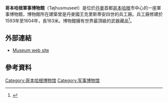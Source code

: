{{Infobox Museum
 |name          = The Tøjhus Museum
 |image         = Arsenal_Museum_Copenhagen_backend.jpg
 |imagesize     = 250
 |map_type      = 
 |map_caption   = 
 |latitude      = 
 |longitude     = 
 |established   = 1928 (博物館)<br/>1604 (大樓)
 |dissolved     =
 |location      = 丹麥哥本哈根[[Slotsholmen|Slotsholmen]]<br/>
 |type          = 軍事博物館
 |visitors      = 
|director      = 
 |curator       = 
 |publictransit =
 |website       = [http://www.thm.dk/ Museum web site]
}}

'''哥本哈根軍事博物館'''（Tøjhusmuseet）是位於[[丹麥|丹麥]]首都[[哥本哈根|哥本哈根]]市中心的一座軍事博物館，博物館所在建築曾是丹麥國王克里斯蒂安四世的兵工廠。兵工廠修建於1593年至1604年，長163米。博物館擁有世界最頂級的武器藏品<ref>{{cite web |url=http://www.mik.dk/museer/Toejhusmuseet.aspx |title=Tøjhusmuseet |publisher=MIK |accessdate=2009-04-30 |deadurl=yes |archiveurl=https://web.archive.org/web/20090429054359/http://www.mik.dk/museer/Toejhusmuseet.aspx |archivedate=2009-04-29 }}</ref>。 

==外部連結==
{{commonscat|Royal Danish Arsenal Museum (Copenhagen)}}
*[http://www.thm.dk/ Museum web site]{{Wayback|url=http://www.thm.dk/ |date=20201028015233 }}

==參考資料==
{{reflist}}
{{coord|55|40|28|N|12|34|49|E|type:landmark_region:DK-84|format=dms|display=title}}

[[Category:哥本哈根博物馆|Category:哥本哈根博物馆]]
[[Category:军事博物馆|Category:军事博物馆]]